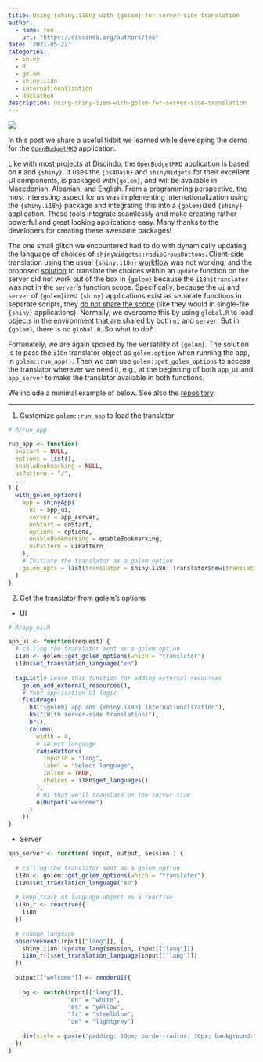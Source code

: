 ```yaml
---
title: Using {shiny.i18n} with {golem} for server-side translation
author: 
  - name: teo
    url: "https://discindo.org/authors/teo"
date: '2021-05-22'
categories:
  - Shiny
  - R
  - golem
  - shiny.i18n
  - internationalization
  - Hackathon
description: using-shiny-i18n-with-golem-for-server-side-translation
---
```


[![](https://ko-fi.com/img/githubbutton_sm.svg)](https://ko-fi.com/J3J8133RYV)

In this post we share a useful tidbit we learned while developing the demo for the [`OpenBudgetMKD`](discindo.shinyapps.io/OpenBudgetNMK/) application. 

Like with most projects at Discindo, the `OpenBudgetMKD` application is based on `R` and `{shiny}`. It uses the `{bs4Dash}` and `shinyWidgets` for their excellent UI components, is packaged with`{golem}`, and will be available in Macedonian, Albanian, and English. From a programming perspective, the most interesting aspect for us was implementing internationalization using the `{shiny.i18n}` package and integrating this into a `{golem}`ized `{shiny}` application. These tools integrate seamlessly and make creating rather powerful and great looking applications easy. Many thanks to the developers for creating these awesome packages!

The one small glitch we encountered had to do with dynamically updating the language of choices of `shinyWidgets::radioGroupButtons`. Client-side translation using the usual `{shiny.i18n}` [workflow](https://appsilon.github.io/shiny.i18n/articles/basics.html) was not working, and the proposed [solution](https://github.com/Appsilon/shiny.i18n/issues/54) to translate the choices within an `update` function on the server did not work out of the box in `{golem}` because the `i18n$translator` was not in the `server`'s function scope. Specifically, because the `ui` and `server` of `{golem}`ized `{shiny}` applications exist as separate functions in separate scripts, they [do not share the scope](https://shiny.rstudio.com/articles/scoping.html) (like they would in single-file `{shiny}` applications). Normally, we overcome this by using `global.R` to load objects in the environment that are shared by both `ui` and `server`. But in `{golem}`, there is no `global.R`. So what to do?

Fortunately, we are again spoiled by the versatility of `{golem}`. The solution is to pass the `i18n` translator object as `golem.option` when running the app, in `golem::run_app()`. Then we can use `golem::get_golem_options` to access the translator wherever we need it, e.g., at the beginning of both `app_ui` and `app_server` to make the translator available in both functions.

We include a minimal example of below. See also the [repository](https://github.com/discindo/shiny.golem.i18n).

*****

1. Customize `golem::run_app` to load the translator

```r
# R/run_app

run_app <- function(
  onStart = NULL,
  options = list(), 
  enableBookmarking = NULL,
  uiPattern = "/",
  ...
) {
  with_golem_options(
    app = shinyApp(
      ui = app_ui,
      server = app_server,
      onStart = onStart,
      options = options, 
      enableBookmarking = enableBookmarking, 
      uiPattern = uiPattern
    ), 
    # Initiate the translator as a golem.option
    golem_opts = list(translator = shiny.i18n::Translator$new(translation_csvs_path = "inst/app/www/translations/"))
  )
}
```


2. Get the translator from golem's options

- UI

```r
# R/app_ui.R

app_ui <- function(request) {
  # calling the translator sent as a golem option
  i18n <- golem::get_golem_options(which = "translator")
  i18n$set_translation_language("en")
  
  tagList(# Leave this function for adding external resources
    golem_add_external_resources(),
    # Your application UI logic
    fluidPage(
      h3("{golem} app and {shiny.i18n} internationalization"),
      h5("(With server-side translation)"),
      br(),
      column(
        width = 4,
        # select language
        radioButtons(
          inputId = "lang",
          label = "Select language",
          inline = TRUE,
          choices = i18n$get_languages()
        ),
        # UI that we'll translate on the server size
        uiOutput("welcome")
      )
    ))
}
```


- Server

```r
app_server <- function( input, output, session ) {
  
  # calling the translator sent as a golem option
  i18n <- golem::get_golem_options(which = "translator")
  i18n$set_translation_language("en")
  
  # keep track of language object as a reactive
  i18n_r <- reactive({
    i18n
  })
  
  # change language
  observeEvent(input[["lang"]], {
    shiny.i18n::update_lang(session, input[["lang"]])
    i18n_r()$set_translation_language(input[["lang"]])
  })
  
  output[["welcome"]] <- renderUI({
    
    bg <- switch(input[["lang"]], 
                 "en" = "white",
                 "es" = "yellow",
                 "fr" = "steelblue",
                 "de" = "lightgrey")
    
    div(style = paste("padding: 10px; border-radius: 10px; background:", bg), h3(i18n$t("Welcome")))
  }) 
}
```


